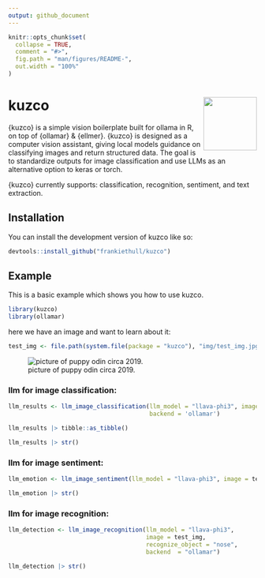 ```yaml
---
output: github_document
---
```


<!-- README.md is generated from README.Rmd. Please edit that file -->

```r
knitr::opts_chunk$set(
  collapse = TRUE,
  comment = "#>",
  fig.path = "man/figures/README-",
  out.width = "100%"
)
```

# kuzco <img src="man/figures/logo.png" align="right" height="108" alt="" />

<!-- badges: start -->
<!-- badges: end -->

{kuzco} is a simple vision boilerplate built for ollama in R, on top of {ollamar} & {ellmer}. {kuzco} is designed as a computer vision assistant, giving local models guidance on classifying images and return structured data. The goal is to standardize outputs for image classification and use LLMs as an alternative option to keras or torch. 

{kuzco} currently supports: classification, recognition, sentiment, and text extraction.

## Installation

You can install the development version of kuzco like so:

``` r
devtools::install_github("frankiethull/kuzco")
```

## Example

This is a basic example which shows you how to use kuzco.
```r
library(kuzco)
library(ollamar)
```

here we have an image and want to learn about it:
```r
test_img <- file.path(system.file(package = "kuzco"), "img/test_img.jpg") 
```

![picture of puppy odin circa 2019.](https://raw.githubusercontent.com/frankiethull/kuzco/refs/heads/main/inst/img/test_img.jpg)

### llm for image classification:
```r
llm_results <- llm_image_classification(llm_model = "llava-phi3", image = test_img, 
                                        backend = 'ollamar')
```

```r
llm_results |> tibble::as_tibble()
```

```r
llm_results |> str()
```

### llm for image sentiment:
```r
llm_emotion <- llm_image_sentiment(llm_model = "llava-phi3", image = test_img)

llm_emotion |> str()
```

### llm for image recognition:
```r
llm_detection <- llm_image_recognition(llm_model = "llava-phi3", 
                                       image = test_img,
                                       recognize_object = "nose",
                                       backend  = "ollamar")

llm_detection |> str()
```
